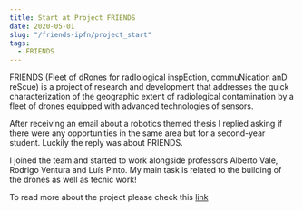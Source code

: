 ```yaml
---
title: Start at Project FRIENDS
date: 2020-05-01
slug: "/friends-ipfn/project_start"
tags:
  - FRIENDS
---
```


FRIENDS (Fleet of dRones for radIological inspEction, commuNication anD reScue) is a project of research and development that addresses the quick characterization of the geographic extent of radiological contamination by a fleet of drones equipped with advanced technologies of sensors.

After receiving an email about a robotics themed thesis I replied asking if there were any opportunities in the same area but for a second-year student.
Luckily the reply was about FRIENDS.

I joined the team and started to work alongside professors Alberto Vale, Rodrigo Ventura and Luís Pinto.
My main task is related to the building of the drones as well as tecnic work!

To read more about the project please check this [link](https://www.ipfn.tecnico.ulisboa.pt/FRIENDS/index.html)
